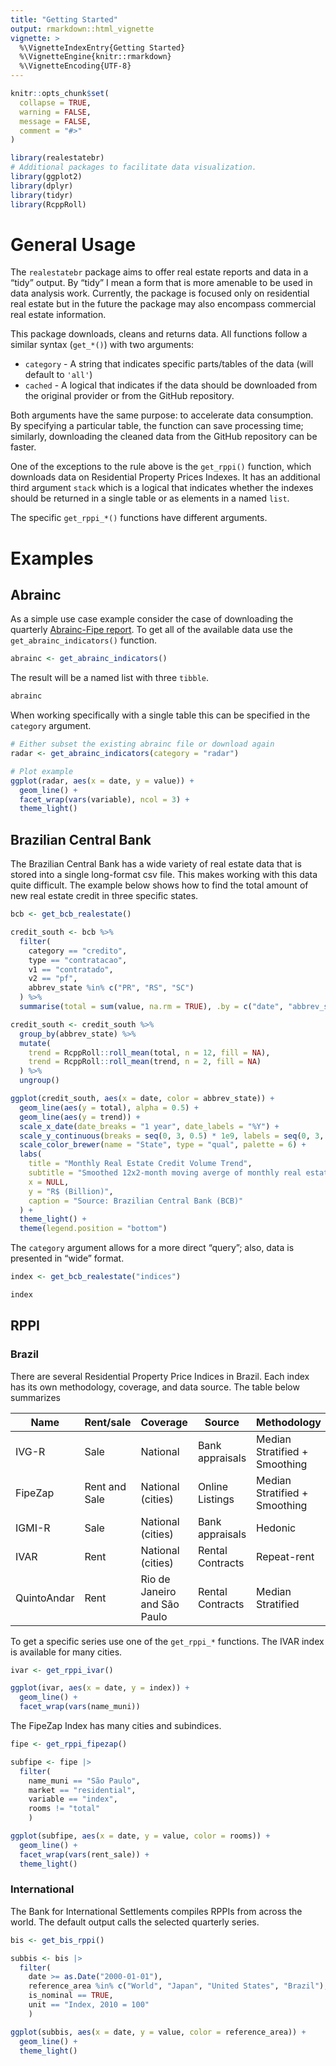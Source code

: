 ```yaml
---
title: "Getting Started"
output: rmarkdown::html_vignette
vignette: >
  %\VignetteIndexEntry{Getting Started}
  %\VignetteEngine{knitr::rmarkdown}
  %\VignetteEncoding{UTF-8}
---
```


```r
knitr::opts_chunk$set(
  collapse = TRUE,
  warning = FALSE,
  message = FALSE,
  comment = "#>"
)
```

```r
library(realestatebr)
# Additional packages to facilitate data visualization.
library(ggplot2)
library(dplyr)
library(tidyr)
library(RcppRoll)
```

# General Usage

The `realestatebr` package aims to offer real estate reports and data in a "tidy" output. By "tidy" I mean a form that is more amenable to be used in data analysis work. Currently, the package is focused only on residential real estate but in the future the package may also encompass commercial real estate information.

This package downloads, cleans and returns data. All functions follow a similar syntax (`get_*()`) with two arguments:

-   `category` - A string that indicates specific parts/tables of the data (will default to `'all'`)
-   `cached` - A logical that indicates if the data should be downloaded from the original provider or from the GitHub repository.

Both arguments have the same purpose: to accelerate data consumption. By specifying a particular table, the function can save processing time; similarly, downloading the cleaned data from the GitHub repository can be faster.

One of the exceptions to the rule above is the `get_rppi()` function, which downloads data on Residential Property Prices Indexes. It has an additional third argument `stack` which is a logical that indicates whether the indexes should be returned in a single table or as elements in a named `list`.

The specific `get_rppi_*()` functions have different arguments.

# Examples

## Abrainc

As a simple use case example consider the case of downloading the quarterly [Abrainc-Fipe report](https://www.abrainc.org.br/lab). To get all of the available data use the `get_abrainc_indicators()` function.

```r
abrainc <- get_abrainc_indicators()
```

The result will be a named list with three `tibble`.

```r
abrainc
```

When working specifically with a single table this can be specified in the `category` argument.

```r
# Either subset the existing abrainc file or download again
radar <- get_abrainc_indicators(category = "radar")

# Plot example
ggplot(radar, aes(x = date, y = value)) +
  geom_line() +
  facet_wrap(vars(variable), ncol = 3) +
  theme_light()
```

## Brazilian Central Bank

The Brazilian Central Bank has a wide variety of real estate data that is stored into a single long-format csv file. This makes working with this data quite difficult. The example below shows how to find the total amount of new real estate credit in three specific states.

```r
bcb <- get_bcb_realestate()

credit_south <- bcb %>%
  filter(
    category == "credito",
    type == "contratacao",
    v1 == "contratado",
    v2 == "pf",
    abbrev_state %in% c("PR", "RS", "SC")
  ) %>%
  summarise(total = sum(value, na.rm = TRUE), .by = c("date", "abbrev_state"))

credit_south <- credit_south %>%
  group_by(abbrev_state) %>%
  mutate(
    trend = RcppRoll::roll_mean(total, n = 12, fill = NA),
    trend = RcppRoll::roll_mean(trend, n = 2, fill = NA)
  ) %>%
  ungroup()

ggplot(credit_south, aes(x = date, color = abbrev_state)) + 
  geom_line(aes(y = total), alpha = 0.5) +
  geom_line(aes(y = trend)) +
  scale_x_date(date_breaks = "1 year", date_labels = "%Y") +
  scale_y_continuous(breaks = seq(0, 3, 0.5) * 1e9, labels = seq(0, 3, 0.5)) +
  scale_color_brewer(name = "State", type = "qual", palette = 6) +
  labs(
    title = "Monthly Real Estate Credit Volume Trend",
    subtitle = "Smoothed 12x2-month moving averge of monthly real estate credit operations.",
    x = NULL,
    y = "R$ (Billion)",
    caption = "Source: Brazilian Central Bank (BCB)"
  ) +
  theme_light() +
  theme(legend.position = "bottom")
```

The `category` argument allows for a more direct "query"; also, data is presented in "wide" format.

```r
index <- get_bcb_realestate("indices")

index
```


## RPPI

### Brazil

There are several Residential Property Price Indices in Brazil. Each index has its own methodology, coverage, and data source. The table below summarizes

| Name        | Rent/sale     | Coverage                     | Source           | Methodology                   |
|-------------|---------------|------------------------------|------------------|-------------------------------|
| IVG-R       | Sale          | National                     | Bank appraisals  | Median Stratified + Smoothing |
| FipeZap     | Rent and Sale | National (cities)            | Online Listings  | Median Stratified + Smoothing |
| IGMI-R      | Sale          | National (cities)            | Bank appraisals  | Hedonic                       |
| IVAR        | Rent          | National (cities)            | Rental Contracts | Repeat-rent                   |
| QuintoAndar | Rent          | Rio de Janeiro and São Paulo | Rental Contracts | Median Stratified             |

To get a specific series use one of the `get_rppi_*` functions. The IVAR index is available for many cities.

```r
ivar <- get_rppi_ivar()

ggplot(ivar, aes(x = date, y = index)) +
  geom_line() +
  facet_wrap(vars(name_muni))
```

The FipeZap Index has many cities and subindices.

```r
fipe <- get_rppi_fipezap()

subfipe <- fipe |> 
  filter(
    name_muni == "São Paulo",
    market == "residential",
    variable == "index",
    rooms != "total"
    )

ggplot(subfipe, aes(x = date, y = value, color = rooms)) +
  geom_line() +
  facet_wrap(vars(rent_sale)) +
  theme_light()
```

### International

The Bank for International Settlements compiles RPPIs from across the world. The default output calls the selected quarterly series.

```r
bis <- get_bis_rppi()

subbis <- bis |> 
  filter(
    date >= as.Date("2000-01-01"),
    reference_area %in% c("World", "Japan", "United States", "Brazil"),
    is_nominal == TRUE,
    unit == "Index, 2010 = 100"
    )

ggplot(subbis, aes(x = date, y = value, color = reference_area)) +
  geom_line() +
  theme_light()
```


